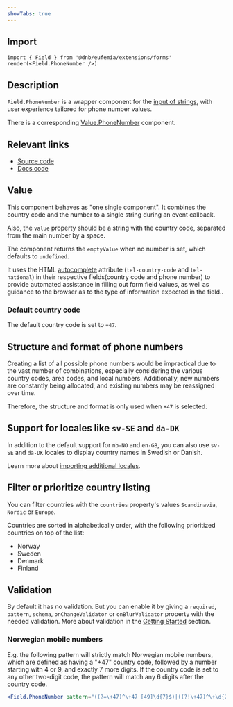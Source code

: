 ```yaml
---
showTabs: true
---
```


## Import

```tsx
import { Field } from '@dnb/eufemia/extensions/forms'
render(<Field.PhoneNumber />)
```

## Description

`Field.PhoneNumber` is a wrapper component for the [input of strings](/uilib/extensions/forms/base-fields/String), with user experience tailored for phone number values.

There is a corresponding [Value.PhoneNumber](/uilib/extensions/forms/Value/PhoneNumber) component.

## Relevant links

- [Source code](https://github.com/dnbexperience/eufemia/tree/main/packages/dnb-eufemia/src/extensions/forms/Field/PhoneNumber)
- [Docs code](https://github.com/dnbexperience/eufemia/tree/main/packages/dnb-design-system-portal/src/docs/uilib/extensions/forms/feature-fields/PhoneNumber)

## Value

This component behaves as "one single component". It combines the country code and the number to a single string during an event callback.

Also, the `value` property should be a string with the country code, separated from the main number by a space.

The component returns the `emptyValue` when no number is set, which defaults to `undefined`.

It uses the HTML [autocomplete](https://developer.mozilla.org/en-US/docs/Web/HTML/Attributes/autocomplete) attribute (`tel-country-code` and `tel-national`) in their respective fields(country code and phone number) to provide automated assistance in filling out form field values, as well as guidance to the browser as to the type of information expected in the field..

### Default country code

The default country code is set to `+47`.

## Structure and format of phone numbers

Creating a list of all possible phone numbers would be impractical due to the vast number of combinations, especially considering the various country codes, area codes, and local numbers. Additionally, new numbers are constantly being allocated, and existing numbers may be reassigned over time.

Therefore, the structure and format is only used when `+47` is selected.

## Support for locales like `sv-SE` and `da-DK`

In addition to the default support for `nb-NO` and `en-GB`, you can also use `sv-SE` and `da-DK` locales to display country names in Swedish or Danish.

Learn more about [importing additional locales](/uilib/usage/customisation/localization/#eufemia-forms).

## Filter or prioritize country listing

You can filter countries with the `countries` property's values `Scandinavia`, `Nordic` or `Europe`.

Countries are sorted in alphabetically order, with the following prioritized countries on top of the list:

- Norway
- Sweden
- Denmark
- Finland

## Validation

By default it has no validation. But you can enable it by giving a `required`, `pattern`, `schema`, `onChangeValidator` or `onBlurValidator` property with the needed validation. More about validation in the [Getting Started](/uilib/extensions/forms/getting-started/#validation-and-error-handling) section.

### Norwegian mobile numbers

E.g. the following pattern will strictly match Norwegian mobile numbers, which are defined as having a "+47" country code, followed by a number starting with 4 or 9, and exactly 7 more digits. If the country code is set to any other two-digit code, the pattern will match any 6 digits after the country code.

```jsx
<Field.PhoneNumber pattern="((?=\+47)^\+47 [49]\d{7}$)|((?!\+47)^\+\d{2} \d{6})" />
```
